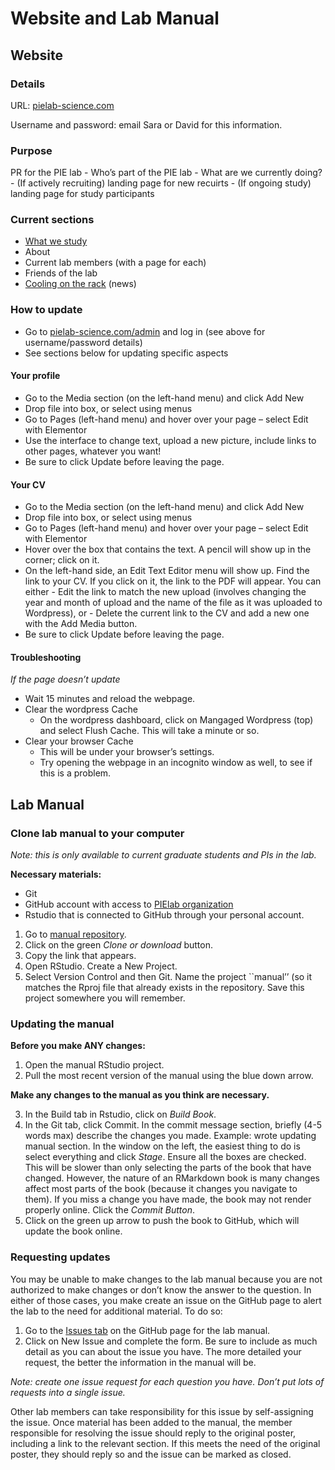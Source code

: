 # Website and Lab Manual

## Website

### Details

URL: [pielab-science.com](https://pielab-science.com)

Username and password: email Sara or David for this information.

### Purpose

PR for the PIE lab
 - Who's part of the PIE lab
 - What are we currently doing?
 - (If actively recruiting) landing page for new recuirts
 - (If ongoing study) landing page for study participants
 
### Current sections

- [What we study](https://pielab-science.com/research)
- About
- Current lab members (with a page for each)
- Friends of the lab
- [Cooling on the rack](https://pielab-science.com/blog/) (news)
 
### How to update
  - Go to [pielab-science.com/admin](https://pielab-science.com/admin) and log in (see above for username/password details)
  - See sections below for updating specific aspects

#### Your profile
 - Go to the Media section (on the left-hand menu) and click Add New
 - Drop file into box, or select using menus
 - Go to Pages (left-hand menu) and hover over your page -- select Edit with Elementor
 - Use the interface to change text, upload a new picture, include links to other pages, whatever you want!
 - Be sure to click Update before leaving the page.
  
#### Your CV
 - Go to the Media section (on the left-hand menu) and click Add New
 - Drop file into box, or select using menus
 - Go to Pages (left-hand menu) and hover over your page -- select Edit with Elementor
 - Hover over the box that contains the text. A pencil will show up in the corner; click on it.
 - On the left-hand side, an Edit Text Editor menu will show up. Find the link to your CV. If you click on it, the link to the PDF will appear. You can either
       - Edit the link to match the new upload (involves changing the year and month of upload and the name of the file as it was uploaded to Wordpress), or
       - Delete the current link to the CV and add a new one with the Add Media button.
 - Be sure to click Update before leaving the page.
 
#### Troubleshooting

*If the page doesn't update*

- Wait 15 minutes and reload the webpage. 
- Clear the wordpress Cache
     - On the wordpress dashboard, click on Mangaged Wordpress (top) and select Flush Cache. This will take a minute or so.
- Clear your browser Cache
     - This will be under your browser's settings. 
     - Try opening the webpage in an incognito window as well, to see if this is a problem.


## Lab Manual

### Clone lab manual to your computer

*Note: this is only available to current graduate students and PIs in the lab.*

**Necessary materials:**

- Git
- GitHub account with access to [PIElab organization](https://github.com/orgs/pie-lab) 
- Rstudio that is connected to GitHub through your personal account.

1. Go to [manual repository](https://github.com/pie-lab/manual). 
2. Click on the green *Clone or download* button. 
3. Copy the link that appears. 
4. Open RStudio. Create a New Project.
5. Select Version Control and then Git. Name the project ``manual'' (so it matches the Rproj file that already exists in the repository. Save this project somewhere you will remember.

### Updating the manual

**Before you make ANY changes:**

1. Open the manual RStudio project. 
2. Pull the most recent version of the manual using the blue down arrow. 

**Make any changes to the manual as you think are necessary.**

3. In the Build tab in Rstudio, click on *Build Book*.
4. In the Git tab, click Commit. In the commit message section, briefly (4-5 words max) describe the changes you made. Example: wrote updating manual section. In the window on the left, the easiest thing to do is select everything and click *Stage*. Ensure all the boxes are checked. This will be slower than only selecting the parts of the book that have changed. However, the nature of an RMarkdown book is many changes affect most parts of the book (because it changes you navigate to them). If you miss a change you have made, the book may not render properly online. Click the *Commit Button*.
5. Click on the green up arrow to push the book to GitHub, which will update the book online.

### Requesting updates

You may be unable to make changes to the lab manual because you are not authorized to make changes or don't know the answer to the question. In either of those cases, you make create an issue on the GitHub page to alert the lab to the need for additional material. To do so:

1. Go to the [Issues tab](https://github.com/pie-lab/manual/issues) on the GitHub page for the lab manual.
2. Click on New Issue and complete the form. Be sure to include as much detail as you can about the issue you have. The more detailed your request, the better the information in the manual will be. 

*Note: create one issue request for each question you have. Don't put lots of requests into a single issue.*

Other lab members can take responsibility for this issue by self-assigning the issue. Once material has been added to the manual, the member responsible for resolving the issue should reply to the original poster, including a link to the relevant section. If this meets the need of the original poster, they should reply so and the issue can be marked as closed. 



